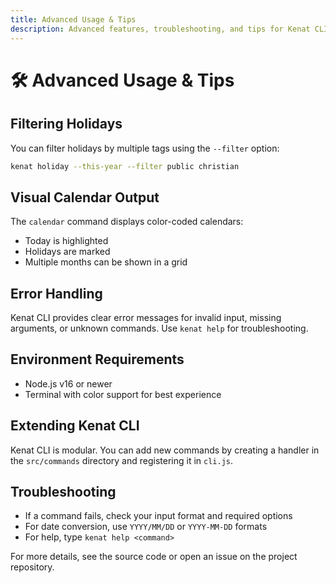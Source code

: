 ```yaml
---
title: Advanced Usage & Tips
description: Advanced features, troubleshooting, and tips for Kenat CLI.
---
```


# 🛠️ Advanced Usage & Tips

## Filtering Holidays
You can filter holidays by multiple tags using the `--filter` option:
```bash
kenat holiday --this-year --filter public christian
```

## Visual Calendar Output
The `calendar` command displays color-coded calendars:
- Today is highlighted
- Holidays are marked
- Multiple months can be shown in a grid

## Error Handling
Kenat CLI provides clear error messages for invalid input, missing arguments, or unknown commands. Use `kenat help` for troubleshooting.

## Environment Requirements
- Node.js v16 or newer
- Terminal with color support for best experience

## Extending Kenat CLI
Kenat CLI is modular. You can add new commands by creating a handler in the `src/commands` directory and registering it in `cli.js`.

## Troubleshooting
- If a command fails, check your input format and required options
- For date conversion, use `YYYY/MM/DD` or `YYYY-MM-DD` formats
- For help, type `kenat help <command>`

For more details, see the source code or open an issue on the project repository.
